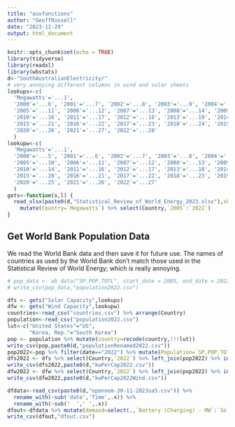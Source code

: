 ```yaml
---
title: "auxfunctions"
author: "GeoffRussell"
date: "2023-11-29"
output: html_document
---
```


```r
knitr::opts_chunk$set(echo = TRUE)
library(tidyverse)
library(readxl)
library(wbstats)
d<-"SouthAustralianElectricity/"
# very annoying different columns in wind and solar sheets
lookups<-c(
  'Megawatts'='...1',
  '2000'='...6', '2001'='...7', '2002'='...8', '2003'='...9', '2004'='...10',
  '2005'='...11', '2006'='...12', '2007'='...13', '2008'='...14', '2009'='...15',
  '2010'='...16', '2011'='...17', '2012'='...18', '2013'='...19', '2014'='...20',
  '2015'='...21', '2016'='...22', '2017'='...23', '2018'='...24', '2019'='...25',
  '2020'='...26', '2021'='...27', '2022'='...28'
  )
lookupw<-c(
  'Megawatts'='...1',
  '2000'='...5', '2001'='...6', '2002'='...7', '2003'='...8', '2004'='...9',
  '2005'='...10', '2006'='...11', '2007'='...12', '2008'='...13', '2009'='...14',
  '2010'='...14', '2011'='...16', '2012'='...17', '2013'='...18', '2014'='...19',
  '2015'='...20', '2016'='...21', '2017'='...22', '2018'='...23', '2019'='...24',
  '2020'='...25', '2021'='...26', '2022'='...27'
  )
gets<-function(s,l) {
  read_xlsx(paste0(d,"Statistical_Review_of_World_Energy_2023.xlsx"),sheet=s,skip=2) %>% rename(all_of(l)) %>%
    mutate(Country=`Megawatts`) %>% select(Country,`2005`:`2022`)
}
```

## Get World Bank Population Data

We read the World Bank data and then save it for future use. The names of countries as used by the World
Bank don't match those used in the Statistical Review of World Energy; which is really annoying.

```r
# pop_data <- wb_data("SP.POP.TOTL", start_date = 2005, end_date = 2022) 
# write_csv(pop_data,"population2022.csv")
```

```r
dfs <- gets("Solar Capacity",lookups) 
dfw <- gets("Wind Capacity",lookupw) 
countries<-read_csv("countries.csv") %>% arrange(Country)
population<-read_csv("population2022.csv")
lut<-c("United States"="US",
       "Korea, Rep."="South Korea")
pop <- population %>% mutate(country=recode(country,!!!lut))
write_csv(pop,paste0(d,"populationRenamed2022.csv"))
pop2022<-pop %>% filter(date=="2022") %>% mutate(Population=`SP.POP.TOTL`,Country=country) %>% select(Country,Population)
dfs2022 <- dfs %>% select(Country,`2022`) %>% left_join(pop2022) %>% inner_join(countries) %>% filter(!is.na(Population)) %>% mutate(MW=`2022`,kwPerCap=(MW*1000)/Population) 
write_csv(dfs2022,paste0(d,"kwPerCap2022.csv"))
dfw2022 <- dfw %>% select(Country,`2022`) %>% left_join(pop2022) %>% inner_join(countries) %>% filter(!is.na(Population)) %>% mutate(MW=`2022`,kwPerCap=(MW*1000)/Population) 
write_csv(dfw2022,paste0(d,"kwPerCap2022Wind.csv"))
```

```r
dfdata<-read_csv(paste0(d,"opennem-30-11-2023sa5.csv")) %>% 
  rename_with(~sub('date','Time',.x)) %>% 
  rename_with(~sub('  ',' ',.x))
dfout<-dfdata %>% mutate(demand=select(.,`Battery (Charging) - MW`:`Solar (Rooftop) - MW`) %>% apply(1,sum)) 
write_csv(dfout,"dfout.csv")
```